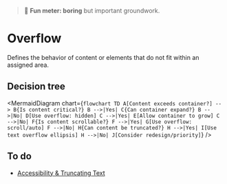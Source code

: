 
<Meta title="Primitives/Overflow" />

> 🥱 **Fun meter: boring** but important groundwork.

# Overflow

Defines the behavior of content or elements that do not fit within an assigned area.

## Decision tree

<MermaidDiagram chart={`
flowchart TD
    A[Content exceeds container?] --> B{Is content critical?}
    B -->|Yes| C{Can container expand?}
    B -->|No| D[Use overflow: hidden]
    C -->|Yes| E[Allow container to grow]
    C -->|No| F{Is content scrollable?}
    F -->|Yes| G[Use overflow: scroll/auto]
    F -->|No| H{Can content be truncated?}
    H -->|Yes| I[Use text overflow ellipsis]
    H -->|No| J[Consider redesign/priority]
`} />

## To do
- [Accessibility & Truncating Text](https://tab-able.co.uk/accessibility-tip-truncating-text/)